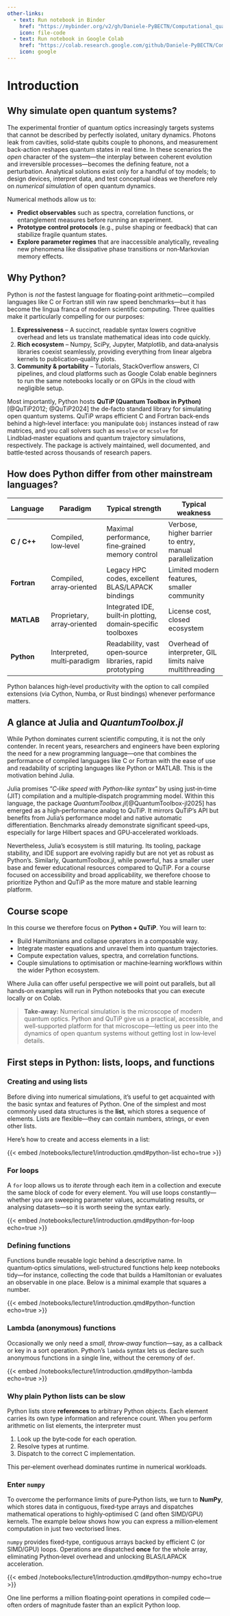 ```yaml
---
other-links:
  - text: Run notebook in Binder
    href: "https://mybinder.org/v2/gh/Daniele-PyBECTN/Computational_quantum_optics_lectures/notebooks/?urlpath=lab/tree/notebooks/lecture1/introduction.ipynb"
    icon: file-code
  - text: Run notebook in Google Colab
    href: "https://colab.research.google.com/github/Daniele-PyBECTN/Computational_quantum_optics_lectures/blob/notebooks/notebooks/lecture1/introduction.ipynb"
    icon: google
---
```


# Introduction

## Why simulate open quantum systems?

The experimental frontier of quantum optics increasingly targets systems that cannot be described by perfectly isolated, unitary dynamics. Photons leak from cavities, solid‑state qubits couple to phonons, and measurement back‑action reshapes quantum states in real time. In these scenarios the *open* character of the system—the interplay between coherent evolution and irreversible processes—becomes the defining feature, not a perturbation. Analytical solutions exist only for a handful of toy models; to design devices, interpret data, and test conceptual ideas we therefore rely on *numerical simulation* of open quantum dynamics.

Numerical methods allow us to:

-   **Predict observables** such as spectra, correlation functions, or entanglement measures before running an experiment.
-   **Prototype control protocols** (e.g., pulse shaping or feedback) that can stabilize fragile quantum states.
-   **Explore parameter regimes** that are inaccessible analytically, revealing new phenomena like dissipative phase transitions or non‑Markovian memory effects.

## Why Python?

Python is *not* the fastest language for floating‑point arithmetic—compiled languages like C or Fortran still win raw speed benchmarks—but it has become the lingua franca of modern scientific computing. Three qualities make it particularly compelling for our purposes:

1.  **Expressiveness** – A succinct, readable syntax lowers cognitive overhead and lets us translate mathematical ideas into code quickly.
2.  **Rich ecosystem** – Numpy, SciPy, Jupyter, Matplotlib, and data‑analysis libraries coexist seamlessly, providing everything from linear algebra kernels to publication‑quality plots.
3.  **Community & portability** – Tutorials, StackOverflow answers, CI pipelines, and cloud platforms such as Google Colab enable beginners to run the same notebooks locally or on GPUs in the cloud with negligible setup.

Most importantly, Python hosts **QuTiP (Quantum Toolbox in Python)**[@QuTiP2012; @QuTiP2024] the de‑facto standard library for simulating open quantum systems. QuTiP wraps efficient C and Fortran back‑ends behind a high‑level interface: you manipulate `Qobj` instances instead of raw matrices, and you call solvers such as `mesolve` or `mcsolve` for Lindblad‑master equations and quantum trajectory simulations, respectively. The package is actively maintained, well documented, and battle‑tested across thousands of research papers.

## How does Python differ from other mainstream languages?

| Language | Paradigm | Typical strength | Typical weakness |
|--------------|--------------|-----------------------|----------------------|
| **C / C++** | Compiled, low‑level | Maximal performance, fine‑grained memory control | Verbose, higher barrier to entry, manual parallelization |
| **Fortran** | Compiled, array‑oriented | Legacy HPC codes, excellent BLAS/LAPACK bindings | Limited modern features, smaller community |
| **MATLAB** | Proprietary, array‑oriented | Integrated IDE, built‑in plotting, domain‑specific toolboxes | License cost, closed ecosystem |
| **Python** | Interpreted, multi‑paradigm | Readability, vast open‑source libraries, rapid prototyping | Overhead of interpreter, GIL limits naive multithreading |

Python balances high‑level productivity with the option to call compiled extensions (via Cython, Numba, or Rust bindings) whenever performance matters.

## A glance at Julia and *QuantumToolbox.jl*

While Python dominates current scientific computing, it is not the only contender. In recent years, researchers and engineers have been exploring the need for a new programming language—one that combines the performance of compiled languages like C or Fortran with the ease of use and readability of scripting languages like Python or MATLAB. This is the motivation behind Julia.

Julia promises “*C‑like speed with Python‑like syntax*” by using just‑in‑time (JIT) compilation and a multiple‑dispatch programming model. Within this language, the package *QuantumToolbox.jl*[@QuantumToolbox-jl2025] has emerged as a high‑performance analog to QuTiP. It mirrors QuTiP’s API but benefits from Julia’s performance model and native automatic differentiation. Benchmarks already demonstrate significant speed‑ups, especially for large Hilbert spaces and GPU‑accelerated workloads.

Nevertheless, Julia’s ecosystem is still maturing. Its tooling, package stability, and IDE support are evolving rapidly but are not yet as robust as Python’s. Similarly, QuantumToolbox.jl, while powerful, has a smaller user base and fewer educational resources compared to QuTiP. For a course focused on accessibility and broad applicability, we therefore choose to prioritize Python and QuTiP as the more mature and stable learning platform.

## Course scope

In this course we therefore focus on **Python + QuTiP**. You will learn to:

-   Build Hamiltonians and collapse operators in a composable way.
-   Integrate master equations and unravel them into quantum trajectories.
-   Compute expectation values, spectra, and correlation functions.
-   Couple simulations to optimisation or machine‑learning workflows within the wider Python ecosystem.

Where Julia can offer useful perspective we will point out parallels, but all hands‑on examples will run in Python notebooks that you can execute locally or on Colab.

> **Take‑away:** Numerical simulation is the microscope of modern quantum optics. Python and QuTiP give us a practical, accessible, and well‑supported platform for that microscope—letting us peer into the dynamics of open quantum systems without getting lost in low‑level details.

## First steps in Python: lists, loops, and functions

### Creating and using lists

Before diving into numerical simulations, it's useful to get acquainted with the basic syntax and features of Python. One of the simplest and most commonly used data structures is the **list**, which stores a sequence of elements. Lists are flexible—they can contain numbers, strings, or even other lists.

Here’s how to create and access elements in a list:

{{< embed /notebooks/lecture1/introduction.qmd#python-list echo=true >}}

### For loops

A `for` loop allows us to *iterate* through each item in a collection and execute the same block of code for every element. You will use loops constantly—whether you are sweeping parameter values, accumulating results, or analysing datasets—so it is worth seeing the syntax early.

{{< embed /notebooks/lecture1/introduction.qmd#python-for-loop echo=true >}}

### Defining functions

Functions bundle reusable logic behind a descriptive name.  In quantum‑optics simulations, well‑structured functions help keep notebooks tidy—for instance, collecting the code that builds a Hamiltonian or evaluates an observable in one place.  Below is a minimal example that squares a number.

{{< embed /notebooks/lecture1/introduction.qmd#python-function echo=true >}}

### Lambda (anonymous) functions

Occasionally we only need a *small, throw‑away* function—say, as a callback or key in a sort operation.  Python’s `lambda` syntax lets us declare such anonymous functions in a single line, without the ceremony of `def`.

{{< embed /notebooks/lecture1/introduction.qmd#python-lambda echo=true >}}

### Why plain Python lists can be slow

Python lists store **references** to arbitrary Python objects. Each element carries its own type information and reference count. When you perform arithmetic on list elements, the interpreter must

1. Look up the byte‑code for each operation.
2. Resolve types at runtime.
3. Dispatch to the correct C implementation.

This per‑element overhead dominates runtime in numerical workloads.

### Enter `numpy`

To overcome the performance limits of pure‑Python lists, we turn to **NumPy**, which stores data in contiguous, fixed‑type arrays and dispatches mathematical operations to highly‑optimised C (and often SIMD/GPU) kernels.  The example below shows how you can express a million‑element computation in just two vectorised lines.

`numpy` provides fixed‑type, contiguous arrays backed by efficient C (or SIMD/GPU) loops. Operations are dispatched **once** for the whole array, eliminating Python‑level overhead and unlocking BLAS/LAPACK acceleration.

{{< embed /notebooks/lecture1/introduction.qmd#python-numpy echo=true >}}

One line performs a million floating‑point operations in compiled code—often orders of magnitude faster than an explicit Python loop.
